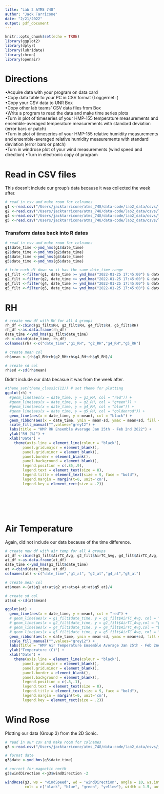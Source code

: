 ```yaml
---
title: "Lab 2 ATMS 748"
author: "Jack Tarricone"
date: "2/21/2022"
output: pdf_document
---
```


```r
knitr::opts_chunk$set(echo = TRUE)
library(ggplot2) 
library(dplyr) 
library(lubridate) 
library(chron)
library(openair)
```
# Directions
•Acquire data with your program on data card\
•Copy data table to your PC in CSV format (Loggernet: <Data><CardConvert>)\
•Copy your CSV data to UNR Box\
•Copy other lab teams’ CSV data files from Box\
•Write a program to read the data and make time series plots\
•Turn in plot of timeseries of your  HMP-155 temperature measurements and ensemble-averaged temperature measurements with standard deviation (error bars or patch)\
•Turn in plot of timeseries of your HMP-155 relative humidity measurements and ensemble-averaged relative humidity measurements with standard deviation (error bars or patch)\
•Turn in windrose plot of your wind measurements (wind speed and direction)
•Turn in electronic copy of program\


# Read in CSV files
This doesn't include our group's data because it was collected the week after.

```r
# read in csv and make room for colnames
g1 <-read.csv("/Users/jacktarricone/atms_748/data-code/lab2_data/csvs/lab2_g1.csv")
g2 <-read.csv("/Users/jacktarricone/atms_748/data-code/lab2_data/csvs/lab2_g2.csv")
g4 <-read.csv("/Users/jacktarricone/atms_748/data-code/lab2_data/csvs/lab2_g4.csv")
g5 <-read.csv("/Users/jacktarricone/atms_748/data-code/lab2_data/csvs/lab2_g5.csv")
```

### Transform dates back into R dates
```r
# read in csv and make room for colnames
g1$date_time <-ymd_hms(g1$date_time)
g2$date_time <-ymd_hms(g2$date_time)
g4$date_time <-ymd_hms(g4$date_time)
g5$date_time <-ymd_hms(g5$date_time)
```


```r
# trim each df down so it has the same date_time range
g1_filt <-filter(g1, date_time >= ymd_hms("2022-01-25 17:45:00") & date_time <= ymd_hms("2022-02-01 15:45:00"))
g2_filt <-filter(g2, date_time >= ymd_hms("2022-01-25 17:45:00") & date_time <= ymd_hms("2022-02-01 15:45:00"))
g4_filt <-filter(g4, date_time >= ymd_hms("2022-01-25 17:45:00") & date_time <=ymd_hms("2022-02-01 15:45:00"))
g5_filt <-filter(g5, date_time >= ymd_hms("2022-01-25 17:45:00") & date_time <=ymd_hms("2022-02-01 15:45:00"))
```

# RH
```r
# create new df with RH for all 4 groups
rh_df <-cbind(g1_filt$RH, g2_filt$RH, g4_filt$RH, g5_filt$RH)
rh_df <-as.data.frame(rh_df)
date_time <-ymd_hms(g1_filt$date_time)
rh <-cbind(date_time, rh_df)
colnames(rh) <-c("date_time","g1_RH", "g2_RH","g4_RH","g5_RH")

# create mean col
rh$mean <-(rh$g1_RH+rh$g2_RH+rh$g4_RH+rh$g5_RH)/4

# create sd col
rh$sd <-sd(rh$mean)

```

Didn't include our data becasue it was from the week after.
```r
#theme_set(theme_classic(12)) # set theme for plotting
ggplot(rh) +
  #geom_line(aes(x = date_time, y = g1_RH, col = "red")) +
  #geom_line(aes(x = date_time, y = g2_RH, col = "green")) +
  #geom_line(aes(x = date_time, y = g4_RH, col = "blue")) +
  #geom_line(aes(x = date_time, y = g5_RH, col = "goldenrod")) +
  geom_line(aes(x = date_time, y = mean), col = "black") +
  geom_ribbon(aes(x = date_time, ymin = mean-sd, ymax = mean+sd, fill = "+/- One Standard Deviation"), alpha=.2)+
  scale_fill_manual("",values="grey12") +
  labs(title = "HMP RH Ensemble Average Jan 25th - Feb 2nd 2022") +
  ylab("RH (%)") +
  xlab("Date") +
    theme(axis.line = element_line(colour = "black"),
        panel.grid.major = element_blank(),
        panel.grid.minor = element_blank(),
        panel.border = element_blank(),
        panel.background = element_blank(),
        legend.position = c(.85,.9),
        legend.text = element_text(size = 8),
        legend.title = element_text(size = 9, face = "bold"),
        legend.margin = margin(t=0, unit='cm'),
        legend.key = element_rect(size = .2))
```
\
\
\
\

# Air Temperature 

Again, did not include our data because of the time difference.
```r
# create new df with air temp for all 4 groups
at_df <-cbind(g1_filt$AirTC_Avg, g2_filt$AirTC_Avg, g4_filt$AirTC_Avg, g5_filt$AirTC_Avg)
at_df <-as.data.frame(at_df)
date_time <-ymd_hms(g1_filt$date_time)
at <-cbind(date_time, at_df)
colnames(at) <-c("date_time","g1_at", "g2_at","g4_at","g5_at")

# create mean col
at$mean <-(at$g1_at+at$g2_at+at$g4_at+at$g5_at)/4

# create sd col
at$sd <-sd(at$mean)
```

```r
ggplot(at) +
  geom_line(aes(x = date_time, y = mean), col = "red") +
  # geom_line(aes(x = g1_filt$date_time, y = g1_filt$AirTC_Avg, col = "red")) +
  # geom_line(aes(x = g2_filt$date_time, y = g2_filt$AirTC_Avg,col = "green")) +
  # geom_line(aes(x = g4_filt$date_time, y = g4_filt$AirTC_Avg,col = "blue")) +
  # geom_line(aes(x = g5_filt$date_time, y = g5_filt$AirTC_Avg, col = "goldenrod")) +
  geom_ribbon(aes(x = date_time, ymin = mean-sd, ymax = mean+sd, fill = "+/- One Standard Deviation"), alpha=.2)+
  scale_fill_manual("",values="grey12") +
  labs(title = "HMP Air Temperature Ensemble Average Jan 25th - Feb 2nd 2022") +
  ylab("Temperature (C)") +
  xlab("Date") +
    theme(axis.line = element_line(colour = "black"),
        panel.grid.major = element_blank(),
        panel.grid.minor = element_blank(),
        panel.border = element_blank(),
        panel.background = element_blank(),
        legend.position = c(.8,.1),
        legend.text = element_text(size = 8),
        legend.title = element_text(size = 9, face = "bold"),
        legend.margin = margin(t=0, unit='cm'),
        legend.key = element_rect(size = .2))
```

# Wind Rose
Plotting our data (Group 3) from the 2D Sonic.
```r
# read in our csv and make room for colnames
g3 <-read.csv("/Users/jacktarricone/atms_748/data-code/lab2_data/csvs/jack_eric.csv")
```

```r
# format date
g3$date <-ymd_hms(g3$date_time)

# correct for magnetic north
g3$windDirection <-g3$windDirection -2
```

```r
windRose(g3, ws = "windSpeed", wd = "windDirection", angle = 10, ws.int = .3, 
         cols = c("black", "blue", "green", "yellow"), width = 1.5, auto.text = FALSE, paddle = FALSE) 
```